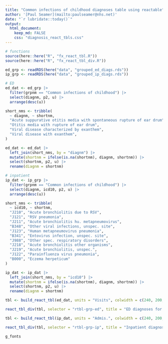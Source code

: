 ```yaml
---
title: "Common infections of childhood diagnoses table using reactable"
author: '[Paul Seamer](mailto:paulseamer@nhs.net)'
date: "`r lubridate::today()`"
output:
  html_document:
    keep_md: FALSE
    css: "diagnosis_react_tbls.css"
---
```


```r
# functions
source(here::here("R", "fx_react_tbl.R"))
source(here::here("R", "fx_react_tbl_div.R"))
```

```r
ed_grp <- readRDS(here("data", "grouped_ed_diags.rds"))
ip_grp <- readRDS(here("data", "grouped_ip_diags.rds"))

# ED
ed_dat <- ed_grp |>
  filter(grpnm == "Common infections of childhood") |> 
  select(diagnm, p2, u) |>
  arrange(desc(u))

short_nms <- tribble(
  ~ diagnm, ~ shortnm,
  "Acute suppurative otitis media with spontaneous rupture of ear drum",
  "Otitis media with rupture of ear drum",
  "Viral disease characterized by exanthem",
  "Viral disease with exanthem",
)

ed_dat <- ed_dat |> 
  left_join(short_nms, by = "diagnm") |> 
  mutate(shortnm = ifelse(is.na(shortnm), diagnm, shortnm)) |> 
  select(shortnm, p2, u) |> 
  rename(diagnm = shortnm)

# inpatient
ip_dat <- ip_grp |>
  filter(grpnm == "Common infections of childhood") |> 
  select(diagnm, icd10, p2, u) |>
  arrange(desc(u))

short_nms <- tribble(
  ~ icd10, ~ shortnm,
  "J210", "Acute bronchiolitis due to RSV",
  "J121", "RSV pneumonia",
  "J211", "Acute bronchiolitis hu. metapneumovirus",
  "B348", "Other viral infections, unspec. site",
  "J123", "Human metapneumovirus pneumonia",
  "B341", "Entovirus infection, unspec. site",
  "J988", "Other spec. respiratory disorders",
  "J218", "Acute bronchiolitis other organisms",
  "J219", "Acute bronchiolitis, unspec.",
  "J122", "Parainfluenza virus pneumonia",
  "B000", "Eczema herpeticum"
)

ip_dat <- ip_dat |> 
  left_join(short_nms, by = "icd10") |> 
  mutate(shortnm = ifelse(is.na(shortnm), diagnm, shortnm)) |> 
  select(shortnm, p2, u) |> 
  rename(diagnm = shortnm)
```

```r
tbl <- build_react_tbl(ed_dat, units = "Visits", colwidth = c(240, 200, 200))

react_tbl_div(tbl, selector = "rtbl-grp-ed", title = "ED diagnoses for common infections of childhood")
```

```r
tbl <- build_react_tbl(ip_dat, units = "Admis.", colwidth = c(240, 200, 200))

react_tbl_div(tbl, selector = "rtbl-grp-ip", title = "Inpatient diagnoses for common infections of childhood")
```

```r
g_fonts
```
